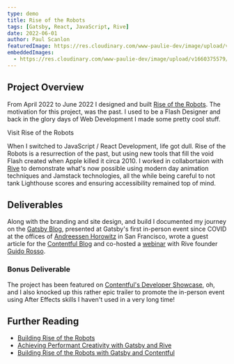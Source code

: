 ```yaml
---
type: demo
title: Rise of the Robots
tags: [Gatsby, React, JavaScript, Rive]
date: 2022-06-01
author: Paul Scanlon
featuredImage: https://res.cloudinary.com/www-paulie-dev/image/upload/v1660312453/paulie.dev/2022/06/social-image-v2_niffhm.jpg
embeddedImages:
  - https://res.cloudinary.com/www-paulie-dev/image/upload/v1660375579/paulie.dev/2022/06/embedded-rotr_msakru.jpg
---
```


## Project Overview

From April 2022 to June 2022 I designed and built
[Rise of the Robots](https://www.gatsbyjs.com/demos/rise-of-the-robots/). The motivation for this project, was the past.
I used to be a Flash Designer and back in the glory days of Web Development I made some pretty cool stuff.

<MarkdownCtaLink href="https://www.gatsbyjs.com/demos/rise-of-the-robots/">Visit Rise of the Robots</MarkdownCtaLink>

When I switched to JavaScript / React Development, life got dull. Rise of the Robots is a resurrection of the past, but
using new tools that fill the void Flash created when Apple killed it circa 2010. I worked in collabortaion with
[Rive](https://rive.app/) to demonstrate what's now possible using modern day animation techniques and Jamstack
technologies, all the while being careful to not tank Lighthouse scores and ensuring accessibility remained top of mind.

<GatsbyImage alt="Rise of the Robots screenshots" image={props.embedded.image1} />

## Deliverables

Along with the branding and site design, and build I documented my journey on the
[Gatsby Blog](https://www.gatsbyjs.com/blog/building-rise-of-the-robots), presented at Gatsby's first in-person event
since COVID at the offices of [Andreessen Horowitz](https://a16z.com/) in San Francisco, wrote a guest article for the
[Contentful Blog](https://www.contentful.com/blog/2022/07/05/building-rise-of-the-robots-with-gatsby-and-contentful/)
and co-hosted a [webinar](/streams/2022/06/achieving-performant-creativity-with-gatsby-and-rive/) with Rive founder
[Guido Rosso](https://twitter.com/guidorosso).

### Bonus Deliverable

The project has been featured on [Contentful's Developer Showcase](https://www.contentful.com/developers/showcase/), oh,
and I also knocked up this rather epic trailer to promote the in-person event using After Effects skills I haven't used
in a very long time!

<YouTube youTubeId="37-BKyNlJzs" />

<Tweet tweetLink="gatsbyjs/status/1528845411653685249" />

## Further Reading

- [Building Rise of the Robots](https://www.gatsbyjs.com/blog/building-rise-of-the-robots)
- [Achieving Performant Creativity with Gatsby and Rive](/streams/2022/06/achieving-performant-creativity-with-gatsby-and-rive/)
- [Building Rise of the Robots with Gatsby and Contentful](https://www.contentful.com/blog/2022/07/05/building-rise-of-the-robots-with-gatsby-and-contentful/)
